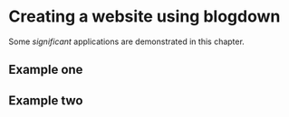# Creating a website using blogdown

Some _significant_ applications are demonstrated in this chapter.

## Example one

## Example two
